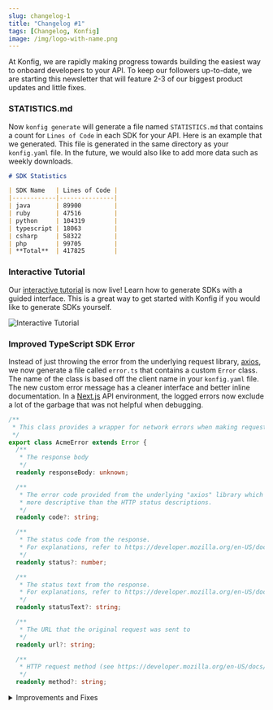 ```yaml
---
slug: changelog-1
title: "Changelog #1"
tags: [Changelog, Konfig]
image: /img/logo-with-name.png
---
```


At Konfig, we are rapidly making progress towards building the easiest way to
onboard developers to your API. To keep our followers up-to-date, we are
starting this newsletter that will feature 2-3 of our biggest product updates
and little fixes.

### STATISTICS.md

Now `konfig generate` will generate a file named `STATISTICS.md` that contains a
count for `Lines of Code` in each SDK for your API. Here is an example that we
generated. This file is generated in the same directory as your `konfig.yaml`
file. In the future, we would also like to add more data such as weekly
downloads.

```markdown STATISTICS.md
# SDK Statistics

| SDK Name   | Lines of Code |
|------------|---------------|
| java       | 89900         |
| ruby       | 47516         |
| python     | 104319        |
| typescript | 18063         |
| csharp     | 58322         |
| php        | 99705         |
| **Total**  | 417825        |
```

### Interactive Tutorial

Our [interactive tutorial](/interactive-tutorial) is now live! Learn how to
generate SDKs with a guided interface. This is a great way to get started with
Konfig if you would like to generate SDKs yourself.

![Interactive Tutorial](/img/interactive-tutorial.png)

### Improved TypeScript SDK Error

Instead of just throwing the error from the underlying request library,
[axios](https://www.npmjs.com/package/axios), we now generate a file called
`error.ts` that contains a custom `Error` class. The name of the class is based
off the client name in your `konfig.yaml` file.  The new custom error message
has a cleaner interface and better inline documentation. In a
[Next.js](https://nextjs.org/) API environment, the logged errors now exclude a
lot of the garbage that was not helpful when debugging.

```typescript error.ts
/**
 * This class provides a wrapper for network errors when making requests to OpenAPI Petstore
 */
export class AcmeError extends Error {
  /**
   * The response body
   */
  readonly responseBody: unknown;

  /**
   * The error code provided from the underlying "axios" library which can be
   * more descriptive than the HTTP status descriptions.
   */
  readonly code?: string;

  /**
   * The status code from the response.
   * For explanations, refer to https://developer.mozilla.org/en-US/docs/Web/HTTP/Status
   */
  readonly status?: number;

  /**
   * The status text from the response.
   * For explanations, refer to https://developer.mozilla.org/en-US/docs/Web/HTTP/Status
   */
  readonly statusText?: string;

  /**
   * The URL that the original request was sent to
   */
  readonly url?: string;

  /**
   * HTTP request method (see https://developer.mozilla.org/en-US/docs/Web/HTTP/Methods)
   */
  readonly method?: string;
```

<details>
<summary>Improvements and Fixes</summary>
- Support for GitLab publishing in Java SDK
- Streaming support in TypeScript SDK for Node.js environments
- Improved class hierarchy in TypeScript SDK to allow for custom classes to call generated methods
- Improved class hierarchy in Java SDK to allow for custom classes to call generated methods
- Fixed bug in Python SDK when circular dependency was present in OpenAPI spec
</details>